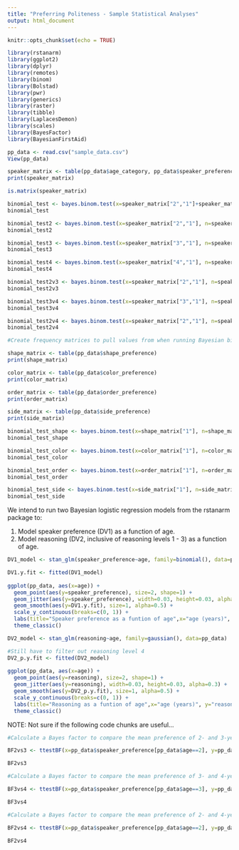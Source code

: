 ```yaml
---
title: "Preferring Politeness - Sample Statistical Analyses"
output: html_document
---
```


```r
knitr::opts_chunk$set(echo = TRUE)
```

```r
library(rstanarm)
library(ggplot2)
library(dplyr)
library(remotes)
library(binom)
library(Bolstad)
library(pwr)
library(generics)
library(raster)
library(tibble)
library(LaplacesDemon)
library(scales)
library(BayesFactor)
library(BayesianFirstAid)
```

```r
pp_data <- read.csv("sample_data.csv")
View(pp_data)
```

```r
speaker_matrix <- table(pp_data$age_category, pp_data$speaker_preference)
print(speaker_matrix)
```

```r
is.matrix(speaker_matrix)
```

```r
binomial_test <- bayes.binom.test(x=speaker_matrix["2","1"]+speaker_matrix["3","1"]+speaker_matrix["4","1"], n=nrow(pp_data), comp.theta=0.5, cred.mass=0.95)
binomial_test
```

```r
binomial_test2 <- bayes.binom.test(x=speaker_matrix["2","1"], n=speaker_matrix["2","0"]+speaker_matrix["2","1"], comp.theta=0.5, cred.mass=0.95)
binomial_test2
```

```r
binomial_test3 <- bayes.binom.test(x=speaker_matrix["3","1"], n=speaker_matrix["3","0"]+speaker_matrix["3","1"], comp.theta=0.5, cred.mass=0.95)
binomial_test3
```

```r
binomial_test4 <- bayes.binom.test(x=speaker_matrix["4","1"], n=speaker_matrix["4","0"]+speaker_matrix["4","1"], comp.theta=0.5, cred.mass=0.95)
binomial_test4
```

```r
binomial_test2v3 <- bayes.binom.test(x=speaker_matrix["2","1"], n=speaker_matrix["2","0"]+speaker_matrix["2","1"], comp.theta=mean(pp_data$speaker_preference[pp_data$age_category==3]), cred.mass=0.95)
binomial_test2v3
```

```r
binomial_test3v4 <- bayes.binom.test(x=speaker_matrix["3","1"], n=speaker_matrix["3","0"]+speaker_matrix["3","1"], comp.theta=mean(pp_data$speaker_preference[pp_data$age_category==4]), cred.mass=0.95)
binomial_test3v4
```

```r
binomial_test2v4 <- bayes.binom.test(x=speaker_matrix["2","1"], n=speaker_matrix["2","0"]+speaker_matrix["2","1"], comp.theta=mean(pp_data$speaker_preference[pp_data$age_category==4]), cred.mass=0.95)
binomial_test2v4
```

```r
#Create frequency matrices to pull values from when running Bayesian binomial tests

shape_matrix <- table(pp_data$shape_preference)
print(shape_matrix)

color_matrix <- table(pp_data$color_preference)
print(color_matrix)

order_matrix <- table(pp_data$order_preference)
print(order_matrix)

side_matrix <- table(pp_data$side_preference)
print(side_matrix)
```

```r
binomial_test_shape <- bayes.binom.test(x=shape_matrix["1"], n=shape_matrix["1"]+shape_matrix["2"], comp.theta=0.5, cred.mass=0.95)
binomial_test_shape
```

```r
binomial_test_color <- bayes.binom.test(x=color_matrix["1"], n=color_matrix["1"]+color_matrix["2"], comp.theta=0.5, cred.mass=0.95)
binomial_test_color
```

```r
binomial_test_order <- bayes.binom.test(x=order_matrix["1"], n=order_matrix["1"]+order_matrix["2"], comp.theta=0.5, cred.mass=0.95)
binomial_test_order
```

```r
binomial_test_side <- bayes.binom.test(x=side_matrix["1"], n=side_matrix["1"]+side_matrix["2"], comp.theta=0.5, cred.mass=0.95)
binomial_test_side
```

We intend to run two Bayesian logistic regression models from the rstanarm package to:

1. Model speaker preference (DV1) as a function of age.
2. Model reasoning (DV2, inclusive of reasoning levels 1 - 3) as a function of age.

```r
DV1_model <- stan_glm(speaker_preference~age, family=binomial(), data=pp_data)
```

```r
DV1.y.fit <- fitted(DV1_model)
  
ggplot(pp_data, aes(x=age)) +
  geom_point(aes(y=speaker_preference), size=2, shape=1) +
  geom_jitter(aes(y=speaker_preference), width=0.03, height=0.03, alpha=0.3) +
  geom_smooth(aes(y=DV1.y.fit), size=1, alpha=0.5) +
  scale_y_continuous(breaks=c(0, 1)) +
  labs(title="Speaker preference as a funtion of age",x="age (years)", y="speaker preference") +
  theme_classic()
```

```r
DV2_model <- stan_glm(reasoning~age, family=gaussian(), data=pp_data)
```

```r
#Still have to filter out reasoning level 4
DV2_p.y.fit <- fitted(DV2_model)
  
ggplot(pp_data, aes(x=age)) +
  geom_point(aes(y=reasoning), size=2, shape=1) +
  geom_jitter(aes(y=reasoning), width=0.03, height=0.03, alpha=0.3) +
  geom_smooth(aes(y=DV2_p.y.fit), size=1, alpha=0.5) +
  scale_y_continuous(breaks=c(0, 1)) +
  labs(title="Reasoning as a funtion of age",x="age (years)", y="reasoning") +
  theme_classic()
```

NOTE: Not sure if the following code chunks are useful...

```r

#Calculate a Bayes factor to compare the mean preference of 2- and 3-year olds.

BF2vs3 <- ttestBF(x=pp_data$speaker_preference[pp_data$age==2], y=pp_data$speaker_preference[pp_data$age==3], paired=FALSE)

BF2vs3

```

```r

#Calculate a Bayes factor to compare the mean preference of 3- and 4-year olds.

BF3vs4 <- ttestBF(x=pp_data$speaker_preference[pp_data$age==3], y=pp_data$speaker_preference[pp_data$age==4], paired=FALSE)

BF3vs4

```

```r

#Calculate a Bayes factor to compare the mean preference of 2- and 4-year olds.

BF2vs4 <- ttestBF(x=pp_data$speaker_preference[pp_data$age==2], y=pp_data$speaker_preference[pp_data$age==4], paired=FALSE)

BF2vs4

```

